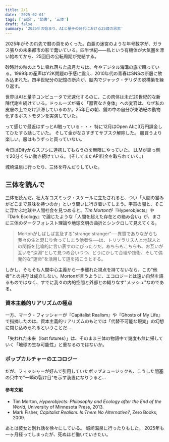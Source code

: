 ```yaml
---
title: 2/1
date: '2025-02-01'
tags: ['日記', '読書', '三体']
draft: false
summary: '2025年の始まり、AIと量子の時代における25歳の思索'
---
```


2025年がその爪先で暦の頁をめくった。白亜の迷宮のような年号数字が、ガラス張りの未来都市の影で蠢いている。四半世紀——私という有機体が大気圏を漂い始めてから、25回目の公転周期が完結する。

砂時計の粒のように零れ落ちた歳月たちは、今やデジタル海溝の底で眠っている。1999年の産声はY2K問題の予感に震え、2010年代の青春はSNSの断層に飲み込まれた。四半世紀分の記憶の断片が、脳内でジャック・デリダの脱構築を繰り返す。

世界はAIと量子コンピュータで光速化するのに、この肉体は未だ20世紀的な新陳代謝を続けている。ドゥルーズが囁く「器官なき身体」への変容は、なぜ私の皮膚の上でだけ渋滞しているのか。25年目の朝、鏡の中の自分が東浩紀の動物化するポストモダンを実演していた。

って感じで最近はずっとAI触っている・・・
特に12月はOpen AIに3万円課金してひたすら話していた。
そして金がなさすぎてサブスク解除した。
服買うより楽しい。服はもうずっと買っていない。

今日はDifyからスプシに連携してもらうのを無限にやっていた。
LLMが裏っ側で20分くらい動き続けている。
(そしてまたAPI料金を取られていく。)

城崎温泉に行ったり、三体を呼んだりしていた。

## 三体を読んで

三体を読んだ。壮大なコズミック・スケールに立たされると、つい「人間の営みがどこまで意味を持つのか」という問いに行き着いてしまう。宇宙の闇と、そこに浮かぶ地球や人間社会を見つめると、*Tim Morton*が『Hyperobjects』や『Dark Ecology』で論じたような「人間を超えた存在との絡み合い」が、まさに三体のダークフォレスト理論や地球文明の曲折とシンクロして見えてくる。

> Mortonがしばしば言及する"strange stranger"──異質でありながらも我々の生と混じり合ってしまう他者性──は、トリソラリス人と地球人との関係を比喩的に言い表すのにぴったりだ。あちらもこちらも、お互いが互いを"深淵"として見つめ合いつつ、どうにかして合理や技術、そして偶発的な"運命"を活用して道を拓こうとする。

しかし、そもそも人間中心主義から一歩離れた視点を持てないなら、この"他者"との共存は成立しない。Mortonが言うように、エコロジーとは遠い自然を語るものではなく、すでに我々の内的空間と外部との織りなす"メッシュ"なのである。

### 資本主義的リアリズムの極点

一方、マーク・フィッシャーが『Capitalist Realism』や『Ghosts of My Life』で指摘したのは、資本主義的リアリズムのもとでは「代替不可能な現実」の幻想に閉じ込められるということだ...

「失われた未来（lost futures）」は、そのまま三体の物語中で幾度も無に帰していく「地球の生存可能性」と重なるのではないか。

### ポップカルチャーのエコロジー

だが、フィッシャーが好んで引用していたポップミュージックも、こうした閉塞の只中で"一瞬の裂け目"を示す装置になりうると...

#### 参考文献
- Tim Morton, *Hyperobjects: Philosophy and Ecology after the End of the World*, University of Minnesota Press, 2013.
- Mark Fisher, *Capitalist Realism: Is There No Alternative?*, Zero Books, 2009.

あとは彼女と別れ話を徐々にしている。
城崎温泉に行ったりもした。
2025年も一ヶ月経ってしまったが、死ぬほど働いていきたい。
